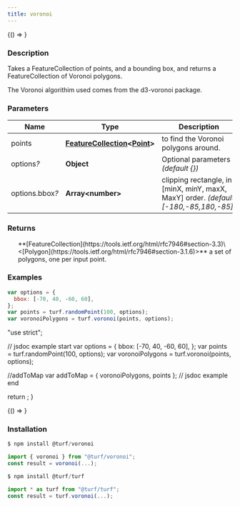 ```yaml
---
title: voronoi
---
```



<!-- Expose turf as global var for experimenting in the browser console -->

<BrowserOnly>{() => <WindowTurfGlobal turf={turf} />}</BrowserOnly>

### Description

Takes a FeatureCollection of points, and a bounding box, and returns a FeatureCollection
of Voronoi polygons.

The Voronoi algorithim used comes from the d3-voronoi package.

### Parameters

| Name                 | Type                                                                                                                                  | Description                                                                           |
| -------------------- | ------------------------------------------------------------------------------------------------------------------------------------- | ------------------------------------------------------------------------------------- |
| points               | **[FeatureCollection](https://tools.ietf.org/html/rfc7946#section-3.3)\<[Point](https://tools.ietf.org/html/rfc7946#section-3.1.2)>** | to find the Voronoi polygons around.                                                  |
| options<i>?</i>      | **Object**                                                                                                                            | Optional parameters _(default \{})_                                                   |
| options.bbox<i>?</i> | **Array\<number>**                                                                                                                    | clipping rectangle, in [minX, minY, maxX, MaxY] order. _(default [-180,-85,180,-85])_ |

### Returns

<ul>
  **[FeatureCollection](https://tools.ietf.org/html/rfc7946#section-3.3)\<[Polygon](https://tools.ietf.org/html/rfc7946#section-3.1.6)>** a set of polygons, one per input point.

</ul>

### Examples

```javascript
var options = {
  bbox: [-70, 40, -60, 60],
};
var points = turf.randomPoint(100, options);
var voronoiPolygons = turf.voronoi(points, options);
```

  "use strict";

  // jsdoc example start
  var options = {
    bbox: [-70, 40, -60, 60],
  };
  var points = turf.randomPoint(100, options);
  var voronoiPolygons = turf.voronoi(points, options);

  //addToMap
  var addToMap = { voronoiPolygons, points };
  // jsdoc example end

  return <ExampleMap addToMap={addToMap} />;
}

<!-- prettier-ignore -->
<BrowserOnly>{() => <Map0 />}</BrowserOnly>

### Installation

```javascript
$ npm install @turf/voronoi

import { voronoi } from "@turf/voronoi";
const result = voronoi(...);
```

```javascript
$ npm install @turf/turf

import * as turf from "@turf/turf";
const result = turf.voronoi(...);
```
